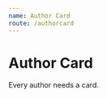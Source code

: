 ```yaml
---
name: Author Card
route: /authorcard
---
```



# Author Card

Every author needs a card.

<Props of={AuthorCard} />

<Playground>
  <AuthorCard
    name="Joe Bruin Long Name Here"
    position="Editor in Chief"
    image={authorImage}
    twitter="uclachancellor"
    email="chancellor@ucla.edu"
  />
</Playground>
